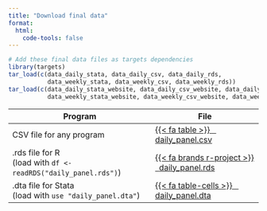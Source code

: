```yaml
---
title: "Download final data"
format:
  html:
    code-tools: false
---
```


```r
# Add these final data files as targets dependencies
library(targets)
tar_load(c(data_daily_stata, data_daily_csv, data_daily_rds,
           data_weekly_stata, data_weekly_csv, data_weekly_rds))
tar_load(c(data_daily_stata_website, data_daily_csv_website, data_daily_rds_website,
           data_weekly_stata_website, data_weekly_csv_website, data_weekly_rds_website))
```


<table class="table">
  <thead>
    <tr>
      <th scope="col">Program</th>
      <th scope="col">File</th>
    </tr>
  </thead>
  <tbody>
    <tr>
      <td>CSV file for any program</td>
      <td><a class="btn btn-primary" target="_blank" href="data/daily_panel.csv">{{< fa table >}} &ensp;<span class="font-monospace">daily_panel.csv</span></a></td>
    </tr>
    <tr>
      <td><span class="font-monospace">.rds</span> file for R<br><span class="small">(load with `df <- readRDS("daily_panel.rds")`)</small></td>
      <td><a class="btn btn-primary" target="_blank" href="data/daily_panel.rds">{{< fa brands r-project >}} &ensp;<span class="font-monospace">daily_panel.rds</span></a></td>
    </tr>
    <tr>
      <td><span class="font-monospace">.dta</span> file for Stata<br><span class="small">(load with `use "daily_panel.dta"`)</small></td>
      <td><a class="btn btn-primary" target="_blank" href="data/daily_panel.dta">{{< fa table-cells >}} &ensp;<span class="font-monospace">daily_panel.dta</span></a></td>
    </tr>
  </tbody>
</table>
